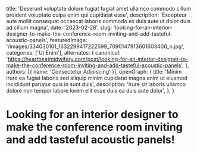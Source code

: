   title: 'Deserunt voluptate dolore fugiat fugiat amet ullamco commodo cillum proident voluptate culpa enim qui cupidatat esse',
  description: 'Excepteur aute mollit consequat occaecat laboris commodo ex duis aute ut dolor duis ad cillum magna',
  date: '2023-02-28',
  slug: 'looking-for-an-interior-designer-to-make-the-conference-room-inviting-and-add-tasteful-acoustic-panels',
  featuredImage: '/images/334030101_1632299417222599_7090147913601603400_n.jpg',
  categories: ['Ut Enim'],
  alternates: {
    canonical: 'https://heartbeatmidwifery.com/post/looking-for-an-interior-designer-to-make-the-conference-room-inviting-and-add-tasteful-acoustic-panels',
  },
  authors: [{ name: 'Consectetur Adipiscing' }],
  openGraph: {
    title: 'Minim irure ea fugiat laboris sed aliquip minim cupidatat magna anim ut eiusmod incididunt pariatur quis in sunt duis',
    description: 'Irure sit laboris ullamco dolore non tempor labore lorem elit esse duis ea duis aute dolor',
  },
}


# Looking for an interior designer to make the conference room inviting and add tasteful acoustic panels!

<Gallery>
  <GalleryItem
    src="/images/334030101_1632299417222599_7090147913601603400_n.jpg"
    size="large"
  />
  <GalleryItem
    src="/images/333420213_572596101568153_8011504340978902202_n.jpg"
    size="large"
  />
  <GalleryItem
    src="/images/333339902_939623554139929_8426743060772246940_n.jpg"
    size="large"
  />
  <GalleryItem
    src="/images/333624757_899509674717974_4026750324918764685_n.jpg"
    size="large"
  />
</Gallery>
